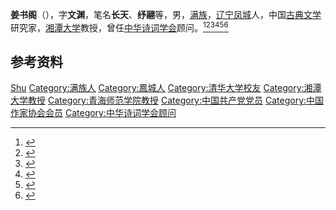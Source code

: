 '''姜书阁'''（{{bd|1907年||2000年}}），字'''文渊'''，笔名'''长天'''、'''纾翮'''等，男，[[满族|满族]]，[[辽宁|辽宁]][[凤城县|凤城]]人，中国[[古典文学|古典文学]]研究家，[[湘潭大学|湘潭大学]]教授，曾任[[中华诗词学会|中华诗词学会]]顾问。<ref>{{Cite book|title=唐宋词百科大辞典|author=王洪总主编|publisher=学苑出版社|year=1990|isbn=|location=北京|pages=}}</ref><ref>{{Cite book|title=宋词大辞典|author=张高宽, 王玉哲, 王连生等主编|publisher=辽宁人民出版社|year=1990|isbn=|location=沈阳|pages=}}</ref><ref>{{Cite book|title=湖南大辞典|author=禹舜主编; 朱益民, 姚洪波, 易延绶等副主编|publisher=新华出版社|year=1995|isbn=|location=北京|pages=}}</ref><ref>{{Cite book|title=中国当代文化名人小传|author=伍杰主编; 崔运玺, 王伟华, 周昌喜副主编|publisher=辽宁人民出版社|year=1993|isbn=9787205022938|location=沈阳|pages=}}</ref><ref>{{Cite book|title=20世纪中华人物名字号辞典|author=周家珍编著|publisher=法律出版社|year=2000|isbn=9787503628320|location=北京|pages=}}</ref><ref>{{Cite web|title=姜书阁|url=http://www.chinawriter.com.cn/zxhy/member/1568.shtml|accessdate=2020-11-28|work=中国作家网}}{{Dead link}}</ref>

== 参考资料 ==
{{reflist}}

{{中国人物小作品}}
{{Navboxes
| title  = 姜书阁在[[中华诗词学会|中华诗词学会]]的职务
| list1  =
{{中华诗词学会第一届理事会}}
}}

{{Authority control}}
{{DEFAULTSORT:Jiang姜}}
[[Category:姜姓|Shu]]
[[Category:满族人|Category:满族人]]
[[Category:鳳城人|Category:鳳城人]]
[[Category:清华大学校友|Category:清华大学校友]]
[[Category:湘潭大学教授|Category:湘潭大学教授]]
[[Category:青海师范学院教授|Category:青海师范学院教授]]
[[Category:中国共产党党员|Category:中国共产党党员]]
[[Category:中国作家协会会员|Category:中国作家协会会员]]
[[Category:中华诗词学会顾问|Category:中华诗词学会顾问]]